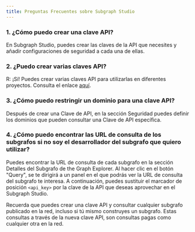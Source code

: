 ```yaml
---
title: Preguntas Frecuentes sobre Subgraph Studio
---
```


### 1. ¿Cómo puedo crear una clave API?

En Subgraph Studio, puedes crear las claves de la API que necesites y añadir configuraciones de seguridad a cada una de ellas.

### 2. ¿Puedo crear varias claves API?

R: ¡Sí! Puedes crear varias claves API para utilizarlas en diferentes proyectos. Consulta el enlace [aquí](https://thegraph.com/studio/apikeys/).

### 3. ¿Cómo puedo restringir un dominio para una clave API?

Después de crear una Clave de API, en la sección Seguridad puedes definir los dominios que pueden consultar una Clave de API específica.

### 4. ¿Cómo puedo encontrar las URL de consulta de los subgrafos si no soy el desarrollador del subgrafo que quiero utilizar?

Puedes encontrar la URL de consulta de cada subgrafo en la sección Detalles del Subgrafo de the Graph Explorer. Al hacer clic en el botón "Query", se te dirigirá a un panel en el que podrás ver la URL de consulta del subgrafo te interesa. A continuación, puedes sustituir el marcador de posición `<api_key>` por la clave de la API que deseas aprovechar en el Subgraph Studio.

Recuerda que puedes crear una clave API y consultar cualquier subgrafo publicado en la red, incluso si tú mismo construyes un subgrafo. Estas consultas a través de la nueva clave API, son consultas pagas como cualquier otra en la red.
